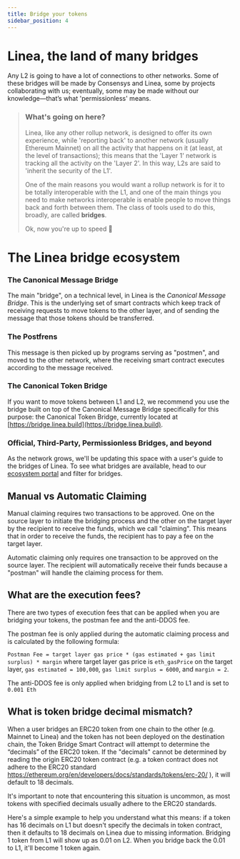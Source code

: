 ```yaml
---
title: Bridge your tokens
sidebar_position: 4
---
```



# Linea, the land of many bridges

Any L2 is going to have a lot of connections to other networks. Some of these bridges will be made by Consensys and Linea, some by projects collaborating with us; eventually, some may be made without our knowledge—that’s what 'permissionless' means.

> ### What's going on here?
>
> Linea, like any other rollup network, is designed to offer its own experience, while 'reporting back' to another network (usually Ethereum Mainnet) on all the activity that happens on it (at least, at the level of transactions); this means that the 'Layer 1' network is tracking all the activity on the 'Layer 2'. In this way, L2s are said to 'inherit the security of the L1'.
>
> One of the main reasons you would want a rollup network is for it to be totally interoperable with the L1, and one of the main things you need to make networks interoperable is enable people to move things back and forth between them. The class of tools used to do this, broadly, are called **bridges**.
>
> Ok, now you're up to speed 🚀

# The Linea bridge ecosystem

### The Canonical Message Bridge

The main "bridge", on a technical level, in Linea is the _Canonical Message Bridge_. This is the underlying set of smart contracts which keep track of receiving requests to move tokens to the other layer, and of sending the message that those tokens should be transferred.

### The Postfrens

This message is then picked up by programs serving as "postmen", and moved to the other network, where the receiving smart contract executes according to the message received.

### The Canonical Token Bridge

If you want to move tokens between L1 and L2, we recommend you use the bridge built on top of the Canonical Message Bridge specifically for this purpose: the Canonical Token Bridge, currently located at [https://bridge.linea.build](https://bridge.linea.build).

### Official, Third-Party, Permissionless Bridges, and beyond

As the network grows, we'll be updating this space with a user's guide to the bridges of Linea. To see what bridges are available, head to our [ecosystem portal](https://linea.build/apps) and filter for bridges.

## Manual vs Automatic Claiming

Manual claiming requires two transactions to be approved. One on the source layer to initiate the bridging process and the other on the target layer by the recipient to receive the funds, which we call "claiming". This means that in order to receive the funds, the recipient has to pay a fee on the target layer.

Automatic claiming only requires one transaction to be approved on the source layer. The recipient will automatically receive their funds because a "postman" will handle the claiming process for them.

## What are the execution fees? 

There are two types of execution fees that can be applied when you are bridging your tokens, the postman fee and the anti-DDOS fee.

The postman fee is only applied during the automatic claiming process and is calculated by the following formula:

`Postman Fee = target layer gas price * (gas estimated + gas limit surplus) * margin` where target layer gas price is `eth_gasPrice` on the target layer, `gas estimated = 100,000`, `gas limit surplus = 6000`, and `margin = 2`.

The anti-DDOS fee is only applied when bridging from L2 to L1 and is set to `0.001 Eth`

## What is token bridge decimal mismatch?

When a user bridges an ERC20 token from one chain to the other (e.g. Mainnet to Linea) and the token has not been deployed on the destination chain, the Token Bridge Smart Contract will attempt to determine the “decimals” of the ERC20 token. 
If the "decimals" cannot be determined by reading the origin ERC20 token contract (e.g. a token contract does not adhere to the ERC20 standard https://ethereum.org/en/developers/docs/standards/tokens/erc-20/ ), it will default to 18 decimals. 

It's important to note that encountering this situation is uncommon, as most tokens with specified decimals usually adhere to the ERC20 standards.

Here's a simple example to help you understand what this means: if a token has 16 decimals on L1 but doesn't specify the decimals in token contract, then it defaults to 18 decimals on Linea due to missing information.  Bridging 1 token from L1 will show up as 0.01 on L2. When you bridge back the 0.01 to L1, it'll become 1 token again. 

